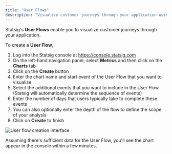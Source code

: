 ```yaml
---
title: "User Flows"
description: "Visualize customer journeys through your application using Statsig's User Flows feature."
---
```


Statsig's **User Flows** enable you to visualize customer journeys through your application. 

To create a **User Flow**,
1. Log into the Statsig console at https://console.statsig.com
2. On the left-hand navigation panel, select **Metrics** and then click on the **Charts** tab
3. Click on the **Create** button
4. Enter the chart name and start event of the User Flow that you want to visualize
5. Select the additional events that you want to include in the User Flow (Statsig will automatically determine the sequence of events)
6. Enter the number of days that users typically take to complete these events
7. You can also optionally enter the depth of the flow to define the scope of your analysis 
8. Click on **Create** to finish

  <Frame>
    <img src="/images/metrics/user-flow-creation-interface.png" alt="User flow creation interface" />
  </Frame>

Assuming there's sufficient data for the User Flow, you'll see the chart appear in the console within a few minutes.  
